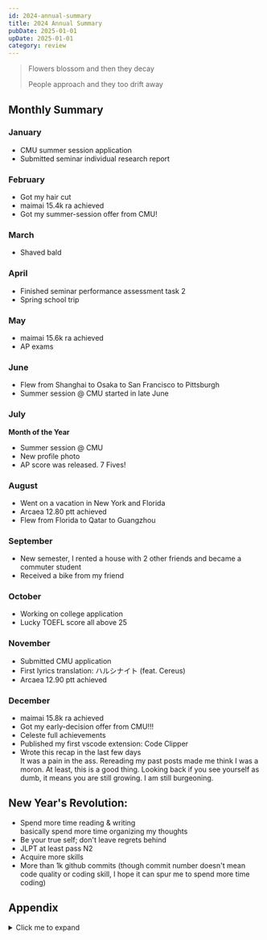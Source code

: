 ```yaml
---
id: 2024-annual-summary
title: 2024 Annual Summary
pubDate: 2025-01-01
upDate: 2025-01-01
category: review
---
```



> Flowers blossom and then they decay
>
> People approach and they too drift away

## Monthly Summary

### January

- CMU summer session application
- Submitted seminar individual research report

### February

- Got my hair cut
- maimai 15.4k ra achieved
- Got my summer-session offer from CMU!

### March

- Shaved bald

### April

- Finished seminar performance assessment task 2
- Spring school trip

### May

- maimai 15.6k ra achieved
- AP exams

### June

- Flew from Shanghai to Osaka to San Francisco to Pittsburgh
- Summer session @ CMU started in late June

### July

**Month of the Year**

- Summer session @ CMU
- New profile photo
- AP score was released. 7 Fives!

### August

- Went on a vacation in New York and Florida
- Arcaea 12.80 ptt achieved
- Flew from Florida to Qatar to Guangzhou

### September

- New semester, I rented a house with 2 other friends and became a commuter student
- Received a bike from my friend

### October

- Working on college application
- Lucky TOEFL score all above 25

### November

- Submitted CMU application
- First lyrics translation: ハルシナイト (feat. Cereus)
- Arcaea 12.90 ptt achieved

### December

- maimai 15.8k ra achieved
- Got my early-decision offer from CMU!!!
- Celeste full achievements
- Published my first vscode extension: Code Clipper
- Wrote this recap in the last few days \
  It was a pain in the ass. Rereading my past posts made me think I was a moron.
  At least, this is a good thing. Looking back if you see yourself as dumb, it means you are still growing.
  I am still burgeoning.

## New Year's Revolution:

- Spend more time reading & writing \
  basically spend more time organizing my thoughts
- Be your true self; don't leave regrets behind
- JLPT at least pass N2
- Acquire more skills
- More than 1k github commits (though commit number doesn't mean code quality or coding skill, I hope it can spur me to spend more time coding)

## Appendix

<details>
<summary>Click me to expand</summary>

### Music

<Image
  alt="music_1"
  src={music_1}
  class="rounded-lg"
/>
<Image
alt="music_2"
src={music_2}
class="rounded-lg"
/>

### MUG

<Image
alt="arcaea_1"
src={arcaea_1}
class="rounded-lg"
/>
<Image
alt="maimai_1"
src={maimai_1}
class="rounded-lg"
/>
<Image
alt="maimai_2"
src={maimai_2}
class="rounded-lg"
/>

### Duolingo

<Image
alt="duolingo_1"
src={duolingo_1}
class="rounded-lg"
/>

### Steam

<Image
alt="steam_1"
src={steam_1}
class="rounded-lg"
/>
<Image
alt="steam_2"
src={steam_2}
class="rounded-lg"
/>
<Image
alt="steam_3"
src={steam_3}
class="rounded-lg"
/>

</details>
